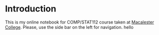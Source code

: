 # Introduction {.unnumbered}

This is my online notebook for COMP/STAT112 course taken at [Macalester College](https://www.macalester.edu/).  Please, use the side bar on the left for navigation.
hello
